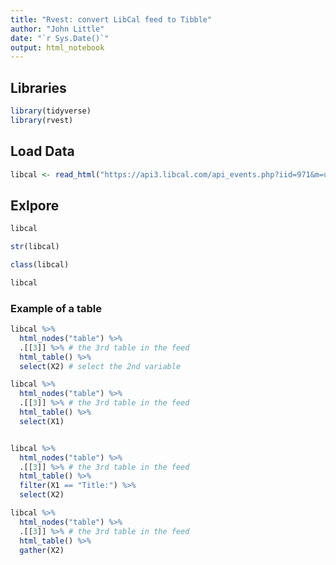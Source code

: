 ```yaml
---
title: "Rvest: convert LibCal feed to Tibble"
author: "John Little"
date: "`r Sys.Date()`"
output: html_notebook
---
```


## Libraries
 
```r
library(tidyverse)
library(rvest)
```
  
## Load Data 

```r
libcal <- read_html("https://api3.libcal.com/api_events.php?iid=971&m=upc&cid=3819&c=&d=25858&l=50&target=_blank")
```

## Exlpore

```r
libcal

str(libcal)

class(libcal)

libcal
```


### Example of a table
```r
libcal %>% 
  html_nodes("table") %>% 
  .[[3]] %>% # the 3rd table in the feed
  html_table() %>% 
  select(X2) # select the 2nd variable

libcal %>% 
  html_nodes("table") %>% 
  .[[3]] %>% # the 3rd table in the feed
  html_table() %>% 
  select(X1)


libcal %>% 
  html_nodes("table") %>% 
  .[[3]] %>% # the 3rd table in the feed
  html_table() %>% 
  filter(X1 == "Title:") %>% 
  select(X2)

libcal %>% 
  html_nodes("table") %>% 
  .[[3]] %>% # the 3rd table in the feed
  html_table() %>% 
  gather(X2)

```


